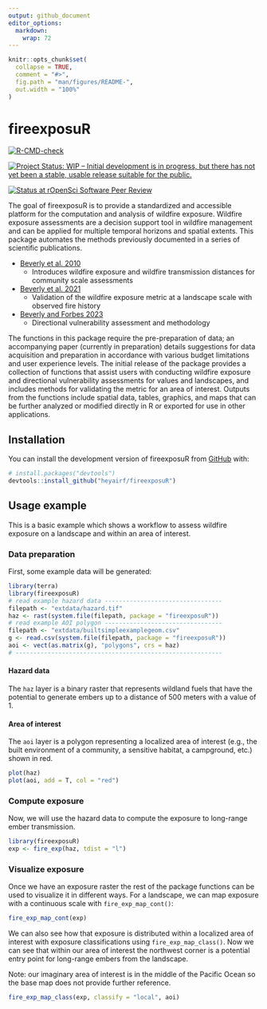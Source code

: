 ```yaml
---
output: github_document
editor_options: 
  markdown: 
    wrap: 72
---
```


<!-- README.md is generated from README.Rmd. Please edit that file -->

```r
knitr::opts_chunk$set(
  collapse = TRUE,
  comment = "#>",
  fig.path = "man/figures/README-",
  out.width = "100%"
)
```

# fireexposuR

<!-- badges: start -->

[![R-CMD-check](https://github.com/heyairf/fireexposuR/actions/workflows/R-CMD-check.yaml/badge.svg)](https://github.com/heyairf/fireexposuR/actions/workflows/R-CMD-check.yaml)

[![Project Status: WIP – Initial development is in progress, but there
has not yet been a stable, usable release suitable for the
public.](https://www.repostatus.org/badges/latest/wip.svg)](https://www.repostatus.org/#wip)


[![Status at rOpenSci Software Peer Review](https://badges.ropensci.org/659_status.svg)](https://github.com/ropensci/software-review/issues/659)

<!-- badges: end -->

The goal of fireexposuR is to provide a standardized and accessible
platform for the computation and analysis of wildfire exposure. Wildfire
exposure assessments are a decision support tool in wildfire management
and can be applied for multiple temporal horizons and spatial extents.
This package automates the methods previously documented in a series of
scientific publications.

-   [Beverly et al. 2010](https://doi.org/10.1071/WF09071)
    -   Introduces wildfire exposure and wildfire transmission distances
        for community scale assessments
-   [Beverly et al. 2021](https://doi.org/10.1007/s10980-020-01173-8)
    -   Validation of the wildfire exposure metric at a landscape scale
        with observed fire history
-   [Beverly and Forbes 2023](https://doi.org/10.1007/s11069-023-05885-3)
    -   Directional vulnerability assessment and methodology

The functions in this package require the pre-preparation of data; an
accompanying paper (currently in preparation) details suggestions for
data acquisition and preparation in accordance with various budget
limitations and user experience levels. The initial release of the
package provides a collection of functions that assist users with
conducting wildfire exposure and directional vulnerability assessments
for values and landscapes, and includes methods for validating the
metric for an area of interest. Outputs from the functions include
spatial data, tables, graphics, and maps that can be further analyzed or
modified directly in R or exported for use in other applications.

## Installation

You can install the development version of fireexposuR from
[GitHub](https://github.com/) with:

``` r
# install.packages("devtools")
devtools::install_github("heyairf/fireexposuR")
```

## Usage example

This is a basic example which shows a workflow to assess wildfire
exposure on a landscape and within an area of interest.

### Data preparation

First, some example data will be generated:

```r
library(terra)
library(fireexposuR)
# read example hazard data ---------------------------------
filepath <- "extdata/hazard.tif"
haz <- rast(system.file(filepath, package = "fireexposuR"))
# read example AOI polygon ---------------------------------
filepath <- "extdata/builtsimpleexamplegeom.csv"
g <- read.csv(system.file(filepath, package = "fireexposuR"))
aoi <- vect(as.matrix(g), "polygons", crs = haz)
# ----------------------------------------------------------
```

#### Hazard data

The `haz` layer is a binary raster that represents wildland fuels that
have the potential to generate embers up to a distance of 500 meters
with a value of 1.

#### Area of interest

The `aoi` layer is a polygon representing a localized area of interest
(e.g., the built environment of a community, a sensitive habitat, a
campground, etc.) shown in red.

```r
plot(haz)
plot(aoi, add = T, col = "red")
```

### Compute exposure

Now, we will use the hazard data to compute the exposure to long-range
ember transmission.

```r
library(fireexposuR)
exp <- fire_exp(haz, tdist = "l")
```

### Visualize exposure

Once we have an exposure raster the rest of the package functions can be
used to visualize it in different ways. For a landscape, we can map
exposure with a continuous scale with `fire_exp_map_cont()`:

```r
fire_exp_map_cont(exp)
```

We can also see how that exposure is distributed within a localized area
of interest with exposure classifications using `fire_exp_map_class()`. Now we
can see that within our area of interest the northwest corner is a
potential entry point for long-range embers from the landscape.

Note: our imaginary area of interest is in the middle of the Pacific
Ocean so the base map does not provide further reference.

```r
fire_exp_map_class(exp, classify = "local", aoi)
```

